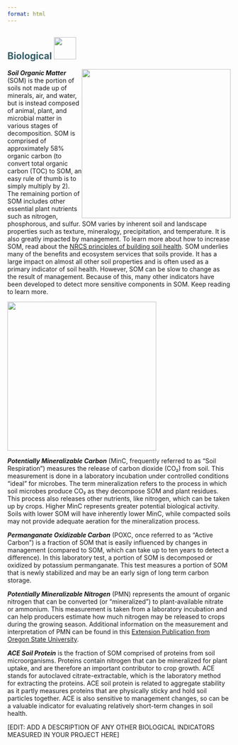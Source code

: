 ```yaml
---
format: html
---
```


## [**Biological**]{style="color: #335c67"} ![](images/biological.png){height="50px"}\newline\newline

<!-- Image wrapped around text for HTML -->

::: {.content-visible when-format="html"}
![](https://rawcdn.githack.com/WA-Department-of-Agriculture/soils/0d253937af0fb160f6527d68112cdc2401fba9fd/inst/template/inst/images/SOM.png){width="3.5in" style="float:right" fig-alt="Soil Organic Matter (SOM) supports most ecosystems services and soil benefits, but slow to change. There are three layers of circles. The most outer circle says 42% other materials. The next inner circle says 58% total organic carbon. There are two circles inside this circle that says potentially mineralizable carbon (microbial respiration essential for nutrient cycling) and permanganate oxidizable carbon (newly stabilized SOM, responds more quickly to management)."}
:::

***Soil Organic Matter*** (SOM) is the portion of soils not made up of minerals, air, and water, but is instead composed of animal, plant, and microbial matter in various stages of decomposition. SOM is comprised of approximately 58% organic carbon (to convert total organic carbon (TOC) to SOM, an easy rule of thumb is to simply multiply by 2). The remaining portion of SOM includes other essential plant nutrients such as nitrogen, phosphorous, and sulfur. SOM varies by inherent soil and landscape properties such as texture, mineralogy, precipitation, and temperature. It is also greatly impacted by management. To learn more about how to increase SOM, read about the [NRCS principles of building soil health](https://www.nrcs.usda.gov/conservation-basics/natural-resource-concerns/soils/soil-health "NRCS principles of building soil health"). SOM underlies many of the benefits and ecosystem services that soils provide. It has a large impact on almost all other soil properties and is often used as a primary indicator of soil health. However, SOM can be slow to change as the result of management. Because of this, many other indicators have been developed to detect more sensitive components in SOM. Keep reading to learn more.

<!-- Image below around text for docx -->

::: {.content-visible unless-format="html"}
![](https://rawcdn.githack.com/WA-Department-of-Agriculture/soils/0d253937af0fb160f6527d68112cdc2401fba9fd/inst/template/inst/images/SOM.png){height="3.5in" fig-alt="Soil Organic Matter (SOM) supports most ecosystems services and soil benefits, but slow to change. There are three layers of circles. The most outer circle says 42% other materials. The next inner circle says 58% total organic carbon. There are two circles inside this circle that says potentially mineralizable carbon (microbial respiration essential for nutrient cycling) and permanganate oxidizable carbon (newly stabilized SOM, responds more quickly to management)."}
:::

***Potentially Mineralizable Carbon*** (MinC, frequently referred to as "Soil Respiration") measures the release of carbon dioxide (CO₂) from soil. This measurement is done in a laboratory incubation under controlled conditions "ideal" for microbes. The term mineralization refers to the process in which soil microbes produce CO₂ as they decompose SOM and plant residues. This process also releases other nutrients, like nitrogen, which can be taken up by crops. Higher MinC represents greater potential biological activity. Soils with lower SOM will have inherently lower MinC, while compacted soils may not provide adequate aeration for the mineralization process.

***Permanganate Oxidizable Carbon*** (POXC, once referred to as "Active Carbon") is a fraction of SOM that is easily influenced by changes in management (compared to SOM, which can take up to ten years to detect a difference). In this laboratory test, a portion of SOM is decomposed or oxidized by potassium permanganate. This test measures a portion of SOM that is newly stabilized and may be an early sign of long term carbon storage.

***Potentially Mineralizable Nitrogen*** (PMN) represents the amount of organic nitrogen that can be converted (or "mineralized") to plant-available nitrate or ammonium. This measurement is taken from a laboratory incubation and can help producers estimate how much nitrogen may be released to crops during the growing season. Additional information on the measurement and interpretation of PMN can be found in this [Extension Publication from Oregon State University](https://catalog.extension.oregonstate.edu/sites/catalog/files/project/pdf/em9281.pdf "Extension Publication from Oregon State University").

***ACE Soil Protein*** is the fraction of SOM comprised of proteins from soil microorganisms. Proteins contain nitrogen that can be mineralized for plant uptake, and are therefore an important contributor to crop growth. ACE stands for autoclaved citrate-extractable, which is the laboratory method for extracting the proteins. ACE soil protein is related to aggregate stability as it partly measures proteins that are physically sticky and hold soil particles together. ACE is also sensitive to management changes, so can be a valuable indicator for evaluating relatively short-term changes in soil health.

\[EDIT: ADD A DESCRIPTION OF ANY OTHER BIOLOGICAL INDICATORS MEASURED IN YOUR PROJECT HERE\]
